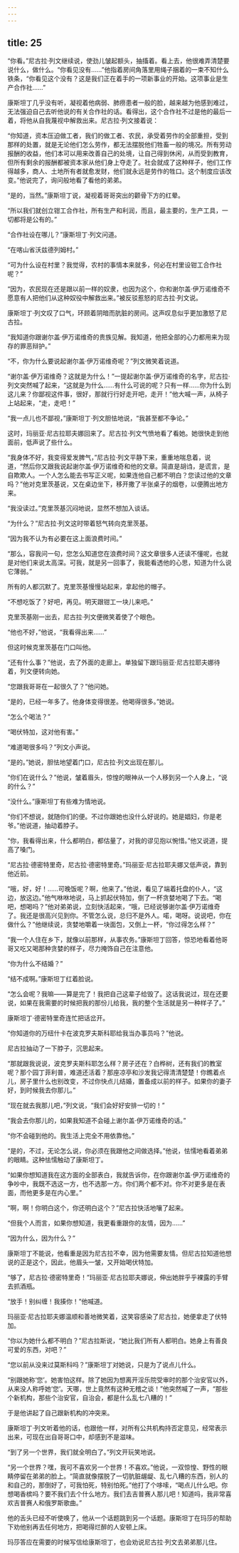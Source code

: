 ```yaml
---
---
---
```

title: 25
---




“你看。”尼古拉·列文继续说，使劲儿皱起额头，抽搐着。看上去，他很难弄清楚要说什么，做什么。“你看见没有……”他指着房间角落里用绳子捆着的一束不知什么铁条，“你看见这个没有？这是我们正在着手的一项新事业的开始。这项事业是生产合作社……”

康斯坦丁几乎没有听，凝视着他病弱、肺痨患者一般的脸，越来越为他感到难过，无法强迫自己去听他说的有关合作社的话。看得出，这个合作社不过是他的最后一着，将他从自我蔑视中解救出来。尼古拉·列文接着说：

“你知道，资本压迫做工者，我们的做工者、农民，承受着劳作的全部重担，受到那样的处置，就是无论他们怎么劳作，都无法摆脱他们牲畜一般的境况。所有劳动报酬的收益，他们本可以用来改善自己的处境，让自己得到休闲，从而受到教育，但所有剩余的报酬都被资本家从他们身上夺走了。社会就成了这种样子，他们工作得越多，商人、土地所有者就愈发财，他们就永远是劳作的牲口。这个制度应该改变。”他说完了，询问般地看了看他的弟弟。

“是的，当然。”康斯坦丁说，凝视着哥哥突出的颧骨下方的红晕。

“所以我们就创立钳工合作社，所有生产和利润，而且，最主要的，生产工具，一切都将是公有的。”

“合作社设在哪儿？”康斯坦丁·列文问道。

“在喀山省沃兹德列姆村。”

“可为什么设在村里？我觉得，农村的事情本来就多，何必在村里设钳工合作社呢？”

“因为，农民现在还是跟以前一样的奴隶，也因为这个，你和谢尔盖·伊万诺维奇不愿意有人把他们从这种奴役中解救出来。”被反驳惹怒的尼古拉·列文说。

康斯坦丁·列文叹了口气，环顾着阴暗而肮脏的房间。这声叹息似乎更加激怒了尼古拉。

“我知道你跟谢尔盖·伊万诺维奇的贵族见解。我知道，他把全部的心力都用来为现存的罪恶辩护。”

“不，你为什么要说起谢尔盖·伊万诺维奇呢？”列文微笑着说道。

“谢尔盖·伊万诺维奇？这就是为什么！”一提起谢尔盖·伊万诺维奇的名字，尼古拉·列文突然喊了起来，“这就是为什么……有什么可说的呢？只有一样……你为什么到这儿来？你鄙视这件事，很好，那就行行好走开吧，走开！”他大喊一声，从椅子上站起来，“走，走吧！”

“我一点儿也不鄙视，”康斯坦丁·列文胆怯地说，“我甚至都不争论。”

这时，玛丽亚·尼古拉耶夫娜回来了。尼古拉·列文气愤地看了看她。她很快走到他面前，低声说了些什么。

“我身体不好，我变得爱发脾气，”尼古拉·列文平静下来，重重地喘息着，说道，“然后你又跟我说起谢尔盖·伊万诺维奇和他的文章。简直是胡诌，是谎言，是自欺欺人。一个人怎么能去书写正义呢，如果连他自己都不明白？您读过他的文章吗？”他对克里茨基说，又在桌边坐下，移开撒了半张桌子的烟卷，以便腾出地方来。

“我没读过。”克里茨基沉闷地说，显然不想加入谈话。

“为什么？”尼古拉·列文这时带着怒气转向克里茨基。

“因为我不认为有必要在这上面浪费时间。”

“那么，容我问一句，您怎么知道您在浪费时间？这文章很多人还读不懂呢，也就是对他们来说太高深。可我，就是另一回事了，我能看透他的心思，知道为什么说它薄弱。”

所有的人都沉默了。克里茨基慢慢站起来，拿起他的帽子。

“不想吃饭了？好吧，再见。明天跟钳工一块儿来吧。”

克里茨基刚一出去，尼古拉·列文便微笑着使了个眼色。

“他也不好，”他说，“我看得出来……”

但这时候克里茨基在门口叫他。

“还有什么事？”他说，去了外面的走廊上。单独留下跟玛丽亚·尼古拉耶夫娜待着，列文便转向她。

“您跟我哥哥在一起很久了？”他问她。

“是的，已经一年多了。他身体变得很差。他喝得很多。”她说。

“怎么个喝法？”

“喝伏特加，这对他有害。”

“难道喝很多吗？”列文小声说。

“是的。”她说，胆怯地望着门口，尼古拉·列文出现在那儿。

“你们在说什么？”他说，皱着眉头，惊惶的眼神从一个人移到另一个人身上，“说的什么？”

“没什么。”康斯坦丁有些难为情地说。

“你们不想说，就随你们的便。不过你跟她也没什么好说的。她是娼妇，你是老爷。”他说道，抽动着脖子。

“你，我看得出来，什么都明白，都估量了，对我的谬见抱以惋惜。”他又说道，提高了嗓门。

“尼古拉·德密特里奇，尼古拉·德密特里奇。”玛丽亚·尼古拉耶夫娜又低声说，靠到他近前。

“哦，好，好！……可晚饭呢？啊，他来了。”他说，看见了端着托盘的仆人，“这边，放这边。”他气咻咻地说，马上抓起伏特加，倒了一杯贪婪地喝了下去。“喝吧，想喝吗？”他对弟弟说，立刻快活起来，“哦，已经说够谢尔盖·伊万诺维奇了。我还是很高兴见到你。不管怎么说，总归不是外人。喏，喝呀。说说吧，你在做什么？”他继续说，贪婪地嚼着一块面包，又倒上一杯，“你过得怎么样？”

“我一个人住在乡下，就像以前那样，从事农务。”康斯坦丁回答，惊恐地看着他哥哥又吃又喝那种贪婪的样子，尽力掩饰自己在注意他。

“你为什么不结婚？”

“结不成啊。”康斯坦丁红着脸说。

“怎么会呢？我嘛——算是完了！我把自己这辈子给毁了。这话我说过，现在还要说，如果在我需要的时候把我的那份儿给我，我的整个生活就是另一种样子了。”

康斯坦丁·德密特里奇连忙把话岔开。

“你知道你的万纽什卡在波克罗夫斯科耶给我当办事员吗？”他说。

尼古拉抽动了一下脖子，沉思起来。

“那就跟我说说，波克罗夫斯科耶怎么样？房子还在？白桦树，还有我们的教室呢？那个园丁菲利普，难道还活着？那座凉亭和沙发我记得清清楚楚！你瞧着点儿，房子里什么也别改变，不过你快点儿结婚，置备成以前的样子。如果你的妻子好，到时候我去你那儿。”

“现在就去我那儿吧，”列文说，“我们会好好安排一切的！”

“我会去你那儿的，如果我知道不会碰上谢尔盖·伊万诺维奇的话。”

“你不会碰到他的。我生活上完全不用依靠他。”

“是的，不过，无论怎么说，你必须在我跟他之间做选择。”他说，怯懦地看着弟弟的眼睛。这种怯懦触动了康斯坦丁。

“如果你想知道我在这方面的全部表白，我就告诉你，在你跟谢尔盖·伊万诺维奇的争吵中，我既不选这一方，也不选那一方。你们两个都不对。你不对更多是在表面，而他更多是在内心里。”

“啊，啊！你明白这个，你还明白这个？”尼古拉快活地嚷了起来。

“但我个人而言，如果你想知道，我更看重跟你的友情，因为……”

“因为什么，因为什么？”

康斯坦丁不能说，他看重是因为尼古拉不幸，因为他需要友情。但尼古拉知道他想说的正是这个，因此，他眉头一皱，又开始喝伏特加。

“够了，尼古拉·德密特里奇！”玛丽亚·尼古拉耶夫娜说，伸出她胖乎乎裸露的手臂去抓酒瓶。

“放手！别纠缠！我揍你！”他喊道。

玛丽亚·尼古拉耶夫娜温顺和善地微笑着，这笑容感染了尼古拉，她便拿走了伏特加。

“你以为她什么都不明白？”尼古拉斯说，“她比我们所有人都明白。她身上有善良可爱的东西，对吧？”

“您以前从没来过莫斯科吗？”康斯坦丁对她说，只是为了说点儿什么。

“别跟她称‘您’。她害怕这样。除了她因为想离开淫乐院受审时的那个治安官以外，从来没人称呼她‘您’。天哪，世上竟然有这种无稽之谈！”他突然喊了一声，“那些个新机构，那些个治安官，自治会，都是什么乱七八糟的！”

于是他讲起了自己跟新机构的冲突来。

康斯坦丁·列文听着他的话，也跟他一样，对所有公共机构持否定意见，经常表示出来，可现在出自哥哥口中，却感到不是滋味。

“到了另一个世界，我们就全明白了。”列文开玩笑地说。

“另一个世界？嘿，我可不喜欢另一个世界！不喜欢。”他说，一双惊惶、野性的眼睛停留在弟弟的脸上。“简直就像摆脱了一切肮脏龌龊、乱七八糟的东西，别人的和自己的，那倒好了，可我怕死，特别怕死。”他打了个哆嗦，“喝点儿什么吧。你想喝香槟吗？要不我们去个什么地方。我们去吉普赛人那儿吧！知道吗，我非常喜欢吉普赛人和俄罗斯歌曲。”

他的舌头已经不听使唤了，他从一个话题跳到另一个话题。康斯坦丁在玛莎的帮助下劝他别再去任何地方，把喝得烂醉的人安顿上床。

玛莎答应在需要的时候写信给康斯坦丁，也会劝说尼古拉·列文去弟弟那儿住。